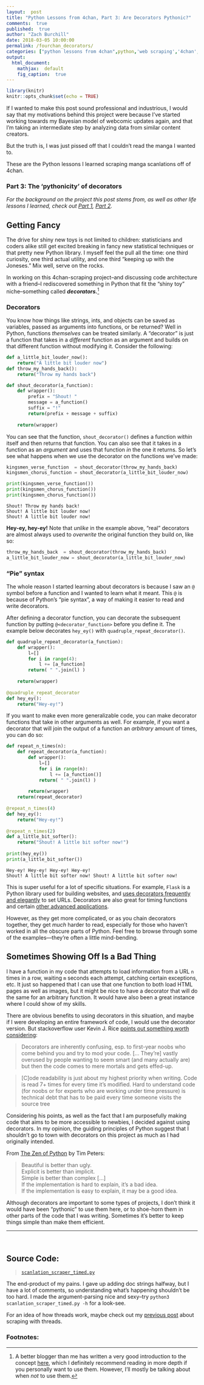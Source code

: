 ```yaml
---
layout:  post
title: "Python Lessons from 4chan, Part 3: Are Decorators Pythonic?"
comments:  true
published:  true
author: "Zach Burchill"
date: 2018-03-05 10:00:00
permalink: /fourchan_decorators/
categories: ["python lessons from 4chan",python,'web scraping','4chan','manga','webcomics',"python decorators",decorators,pythonic]
output:
  html_document:
    mathjax:  default
    fig_caption:  true
---
```


```r
library(knitr)
knitr::opts_chunk$set(echo = TRUE)
```

If I wanted to make this post sound professional and industrious, I would say that my motivations behind this project were because I've started working towards my Bayesian model of webcomic updates again, and that I'm taking an intermediate step by analyzing data from similar content creators.

But the truth is, I was just pissed off that I couldn't read the manga I wanted to.

These are the Python lessons I learned scraping manga scanlations off of 4chan.

### Part 3: The 'pythonicity' of decorators

<!--more-->

_For the background on the project this post stems from, as well as other life lessons I learned, check out [Part 1]({{ site.baseurl }}{% post_url 2018-02-10-fourchan_logging %}), [Part 2]({{ site.baseurl }}{% post_url 2018-02-15-fourchan_strings %})._

## Getting Fancy

The drive for shiny new toys is not limited to children: statisticians and coders alike still get excited breaking in fancy new statistical techniques or that pretty new Python library. I myself feel the pull all the time: one third curiosity, one third actual utility, and
one third "keeping up with the Joneses." Mix well, serve on the rocks.

In working on this 4chan-scraping project--and discussing code architecture with a friend--I rediscovered something in Python that fit the "shiny toy" niche--something called **_decorators._**[^1]

### Decorators

You know how things like strings, ints, and objects can be saved as variables, passed as arguments into functions, or be returned?  Well in Python, functions _themselves_ can be treated similarly. A "decorator" is just a function that takes in a _different_ function as an argument and builds on that different function without modifying it.  Consider the following:

```python
def a_little_bit_louder_now():
    return("A little bit louder now")
def throw_my_hands_back():
    return("Throw my hands back")

def shout_decorator(a_function):
    def wrapper():
        prefix = "Shout! "
        message = a_function()
        suffix = "!"
        return(prefix + message + suffix)
    
    return(wrapper)
```

You can see that the function, `shout_decorator()` defines a function _within_ itself and then returns that function. You can also see that it takes in a function as an _argument_ and uses that function _in_ the one it returns.  So let's see what happens when we use the decorator on the functions we've made:

```python
kingsmen_verse_function  = shout_decorator(throw_my_hands_back)
kingsmen_chorus_function = shout_decorator(a_little_bit_louder_now)

print(kingsmen_verse_function())
print(kingsmen_chorus_function())
print(kingsmen_chorus_function())
```

```
Shout! Throw my hands back!
Shout! A little bit louder now!
Shout! A little bit louder now!
```

**Hey-ey, hey-ey!** Note that _unlike_ in the example above, "real" decorators are almost always used to _overwrite_ the original function they build on, like so:

```python
throw_my_hands_back  = shout_decorator(throw_my_hands_back)
a_little_bit_louder_now = shout_decorator(a_little_bit_louder_now)
```

### "Pie" syntax

The whole reason I started learning about decorators is because I saw an `@` symbol before a function and I wanted to learn what it meant. This `@` is because of Python's "pie syntax", a way of making it easier to read and write decorators.

After defining a decorator function, you can decorate the subsequent function by putting `@<decorator_function>` before you define it. The example below decorates `hey_ey()` with `quadruple_repeat_decorator()`.

```python
def quadruple_repeat_decorator(a_function):
    def wrapper():
        l=[]
        for i in range(4):
            l += [a_function]
        return( " ".join(l) )
    
    return(wrapper)
    
@quadruple_repeat_decorator
def hey_ey():
    return("Hey-ey!")
```

If you want to make even more generalizable code, you can make decorator functions that take in other arguments as well. For example, if you want a decorator that will join the output of a function an _arbitrary_ amount of times, you can do so:

```python
def repeat_n_times(n):
    def repeat_decorator(a_function):
        def wrapper():
            l=[]
            for i in range(n):
                l += [a_function()]
            return( " ".join(l) )
    
        return(wrapper)
    return(repeat_decorator)
    
@repeat_n_times(4)
def hey_ey():
    return("Hey-ey!")
 
@repeat_n_times(2)
def a_little_bit_softer():
    return("Shout! A little bit softer now!")   
    
print(hey_ey())
print(a_little_bit_softer())
```

```
Hey-ey! Hey-ey! Hey-ey! Hey-ey!
Shout! A little bit softer now! Shout! A little bit softer now!
```

This is super useful for a lot of specific situations. For example, `Flask` is a Python library used for building websites, and [uses decorators frequently and elegantly](http://flask.pocoo.org/docs/0.10/quickstart/#routing) to set URLs. Decorators are also great for timing functions and certain [other advanced applications](https://wiki.python.org/moin/PythonDecoratorLibrary).

However, as they get more complicated, or as you chain decorators together, they get _much_ harder to read, especially for those who haven't worked in all the obscure parts of Python. Feel free to browse through some of the examples---they're often a little mind-bending.

## Sometimes Showing Off Is a Bad Thing

I have a function in my code that attempts to load information from a URL `n` times in a row, waiting `m` seconds each attempt, catching certain exceptions, etc. It just so happened that I can use that one function to both load HTML pages as well as images, but it might be nice to have a decorator that will do the same for an arbitrary function.  It would have also been a great instance where I could show of my skills.

There are obvious benefits to using decorators in this situation, and maybe if I were developing an entire framework of code, I would use the decorator version. But stackoverflow user Kevin J. Rice [points out something worth considering](https://stackoverflow.com/questions/489720/what-are-some-common-uses-for-python-decorators#comment42762992_490090):

> Decorators are inherently confusing, esp. to first-year noobs who come behind you and try to mod your code. [... They're] vastly overused by people wanting to seem smart (and many actually are) but then the code comes to mere mortals and gets effed-up.

> [C]ode readability is just about my highest priority when writing. Code is read 7+ times for every time it's modified. Hard to understand code (for noobs or for experts who are working under time pressure) is technical debt that has to be paid every time someone visits the source tree

Considering his points, as well as the fact that I am purposefully making code that aims to be more accessible to newbies, I decided against using decorators. In my opinion, the guiding principles of Python suggest that I shouldn't go to town with decorators on this project as much as I had originally intended.

From [The Zen of Python](http://legacy.python.org/dev/peps/pep-0020/) by Tim Peters:

> Beautiful is better than ugly. <br />Explicit is better than implicit.<br />Simple is better than complex [...] <br />If the implementation is hard to explain, it's a bad idea. <br />If the implementation is easy to explain, it may be a good idea.

Although decorators are important to some types of projects, I don't think it would have been "pythonic" to use them here, or to shoe-horn them in other parts of the code that I was writing. Sometimes it's better to keep things simple than make them efficient.


<hr />
<br />

## Source Code:

> [`scanlation_scraper_timed.py`](https://github.com/burchill/burchill.github.io/blob/master/code/4chan-image-scraper/scanlation_scraper_timed.py)

The end-product of my pains. I gave up adding doc strings halfway, but I have a lot of comments, so understanding what's happening shouldn't be too hard. I made the argument-parsing nice and sexy--try `python3 scanlation_scraper_timed.py -h` for a look-see. 

For an idea of how threads work, maybe check out my [previous post]({{ site.baseurl }}{% post_url 2016-11-14-webcomic_post %}) about scraping with threads.

### Footnotes:

[^1]: A better blogger than me has written a very good introduction to the concept [here](https://realpython.com/blog/python/primer-on-python-decorators/), which I definitely recommend reading in more depth if you personally want to use them. However, I'll mostly be talking about when _not_ to use them.
